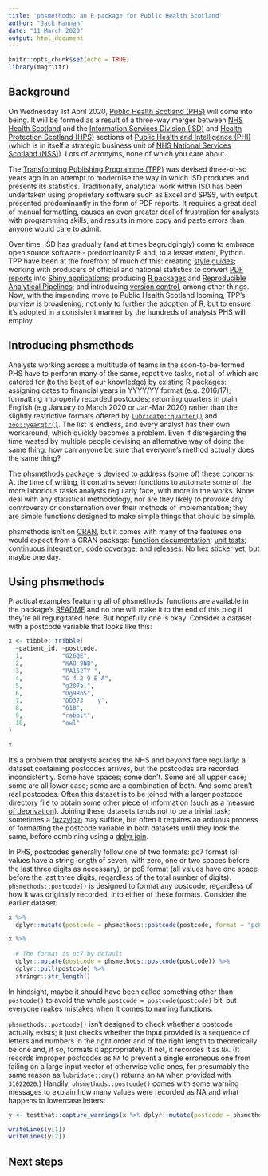 ```yaml
---
title: 'phsmethods: an R package for Public Health Scotland'
author: "Jack Hannah"
date: "11 March 2020"
output: html_document
---
```


```r
knitr::opts_chunk$set(echo = TRUE)
library(magrittr)
```


## Background

On Wednesday 1st April 2020, [Public Health Scotland (PHS)](https://www.publichealthscotland.scot/) will come into being. It will be formed as a result of a three-way merger between [NHS Health Scotland](http://www.healthscotland.scot/) and the [Information Services Division (ISD)](https://www.isdscotland.org/) and [Health Protection Scotland (HPS)](https://www.hps.scot.nhs.uk/) sections of [Public Health and Intelligence (PHI)](https://nhsnss.org/how-nss-works/our-structure/public-health-and-intelligence/) (which is in itself a strategic business unit of [NHS National Services Scotland (NSS)](https://nhsnss.org/)). Lots of acronyms, none of which you care about.

The [Transforming Publishing Programme (TPP)](https://www.isdscotland.org/Products-and-Services/Transforming-Publishing-Programme/) was devised three-or-so years ago in an attempt to modernise the way in which ISD produces and presents its statistics. Traditionally, analytical work within ISD has been undertaken using proprietary software such as Excel and SPSS, with output presented predominantly in the form of PDF reports. It requires a great deal of manual formatting, causes an even greater deal of frustration for analysts with programming skills, and results in more copy and paste errors than anyone would care to admit.

Over time, ISD has gradually (and at times begrudgingly) come to embrace open source software - predominantly R and, to a lesser extent, Python. TPP have been at the forefront of much of this: creating [style guides](https://github.com/Health-SocialCare-Scotland/R-Resources/blob/master/PHI%20R%20style%20guide.md); working with producers of official and national statistics to convert [PDF reports](https://www.isdscotland.org/Health-Topics/Mental-Health/Publications/2017-03-14/2017-03-14-Mental-Health-Report.pdf?34582155943) into [Shiny applications](https://www.isdscotland.org/Health-Topics/Mental-Health/Publications/2019-09-10/mental-health-inpatient-activity/data-explorer/); producing [R packages](https://github.com/NHS-NSS-transforming-publications/hsmr) and [Reproducible Analytical Pipelines](https://www.isdscotland.org/About-ISD/Methodologies/_docs/Reproducible_Analytical_Pipelines_paper_v1.4.pdf); and introducing [version control](https://nhs-nss-transforming-publications.github.io/git-guide/), among other things. Now, with the impending move to Public Health Scotland looming, TPP's purview is broadening; not only to further the adoption of R, but to ensure it's adopted in a consistent manner by the hundreds of analysts PHS will employ.


## Introducing phsmethods

Analysts working across a multitude of teams in the soon-to-be-formed PHS have to perform many of the same, repetitive tasks, not all of which are catered for (to the best of our knowledge) by existing R packages: assigning dates to financial years in YYYY/YY format (e.g. 2016/17); formatting improperly recorded postcodes; returning quarters in plain English (e.g January to March 2020 or Jan-Mar 2020) rather than the slightly restrictive formats offered by [`lubridate::quarter()`](https://lubridate.tidyverse.org/reference/quarter.html) and [`zoo::yearqtr()`](https://cran.r-project.org/web/packages/zoo/zoo.pdf). The list is endless, and every analyst has their own workaround, which quickly becomes a problem. Even if disregarding the time wasted by multiple people devising an alternative way of doing the same thing, how can anyone be sure that everyone's method actually does the same thing?

The [phsmethods](https://github.com/Health-SocialCare-Scotland/phsmethods) package is devised to address (some of) these concerns. At the time of writing, it contains seven functions to automate some of the more laborious tasks analysts regularly face, with more in the works. None deal with any statistical methodology, nor are they likely to provoke any controversy or consternation over their methods of implementation; they are simple functions designed to make simple things that should be simple.

phsmethods isn't on [CRAN](https://cran.r-project.org/), but it comes with many of the features one would expect from a CRAN package: [function documentation](https://github.com/Health-SocialCare-Scotland/phsmethods/tree/master/man); [unit tests](https://github.com/Health-SocialCare-Scotland/phsmethods/tree/master/tests/testthat); [continuous integration](https://travis-ci.com/github/Health-SocialCare-Scotland/phsmethods); [code coverage](https://codecov.io/gh/Health-SocialCare-Scotland/phsmethods); and [releases](https://github.com/Health-SocialCare-Scotland/phsmethods/releases). No hex sticker yet, but maybe one day.


## Using phsmethods

Practical examples featuring all of phsmethods' functions are available in the package's [README](https://github.com/Health-SocialCare-Scotland/phsmethods/blob/master/README.md) and no one will make it to the end of this blog if they're all regurgitated here. But hopefully one is okay. Consider a dataset with a postcode variable that looks like this:

```r
x <- tibble::tribble(
  ~patient_id, ~postcode,
  1,           "G26QE",
  2,           "KA8 9NB",
  3,           "PA152TY ",
  4,           "G 4 2 9 B A",
  5,           "g207al",
  6,           "Dg98bS",
  7,           "DD37J    y",
  8,           "618",
  9,           "rabbit",
  10,          "owl"
)

x
```


It's a problem that analysts across the NHS and beyond face regularly: a dataset containing postcodes arrives, but the postcodes are recorded inconsistently. Some have spaces; some don't. Some are all upper case; some are all lower case; some are a combination of both. And some aren't real postcodes. Often this dataset is to be joined with a larger postcode directory file to obtain some other piece of information (such as a [measure of deprivation](https://www.gov.scot/collections/scottish-index-of-multiple-deprivation-2020/)). Joining these datasets tends not to be a trivial task; sometimes a [fuzzyjoin](https://github.com/dgrtwo/fuzzyjoin) may suffice, but often it requires an arduous process of formatting the postcode variable in both datasets until they look the same, before combining using a [dplyr join](https://dplyr.tidyverse.org/reference/join.html).

In PHS, postcodes generally follow one of two formats: pc7 format (all values have a string length of seven, with zero, one or two spaces before the last three digits as necessary), or pc8 format (all values have one space before the last three digits, regardless of the total number of digits). `phsmethods::postcode()` is designed to format any postcode, regardless of how it was originally recorded, into either of these formats. Consider the earlier dataset:

```r
x %>%
  dplyr::mutate(postcode = phsmethods::postcode(postcode, format = "pc8"))

x %>%
  
  # The format is pc7 by default
  dplyr::mutate(postcode = phsmethods::postcode(postcode)) %>%
  dplyr::pull(postcode) %>%
  stringr::str_length()
```


In hindsight, maybe it should have been called something other than `postcode()` to avoid the whole `postcode = postcode(postcode)` bit, but [everyone makes mistakes](https://www.tidyverse.org/blog/2018/06/conflicted/) when it comes to naming functions. 

`phsmethods::postcode()` isn't designed to check whether a postcode actually exists; it just checks whether the input provided is a sequence of letters and numbers in the right order and of the right length to theoretically be one and, if so, formats it appropriately. If not, it recordes it as `NA`. (It records improper postcodes as `NA` to prevent a single erroneous one from failing on a large input vector of otherwise valid ones, for presumably the same reason as `lubridate::dmy()` returns an `NA` when provided with `31022020`.) Handily, `phsmethods::postcode()` comes with some warning messages to explain how many values were recorded as NA and what happens to lowercase letters:

```r
y <- testthat::capture_warnings(x %>% dplyr::mutate(postcode = phsmethods::postcode(postcode)))

writeLines(y[1])
writeLines(y[2])
```


## Next steps